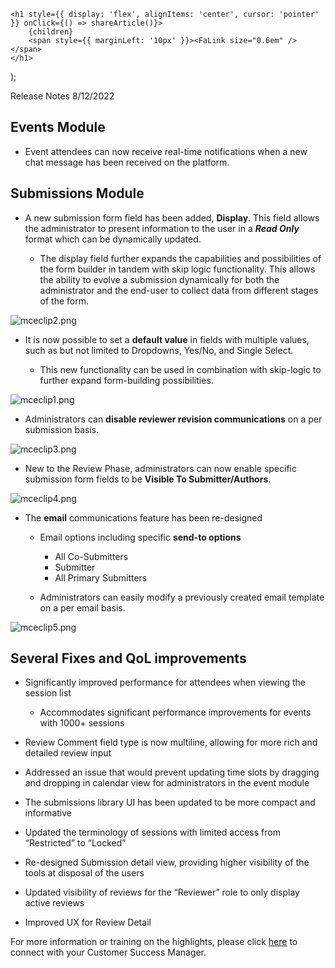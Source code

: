 

    <h1 style={{ display: 'flex', alignItems: 'center', cursor: 'pointer' }} onClick={() => shareArticle()}>
        {children} 
        <span style={{ marginLeft: '10px' }}><FaLink size="0.6em" /></span>
    </h1>
);

<ToastContainer />

<ClickableTitle>Release Notes 8/12/2022</ClickableTitle>




## Events Module


* Event attendees can now receive real-time notifications when a new chat message has been received on the platform.


## Submissions Module


* A new submission form field has been added, **Display**. This field allows the administrator to present information to the user in a ***Read Only*** format which can be dynamically updated.


	+ The display field further expands the capabilities and possibilities of the form builder in tandem with skip logic functionality. This allows the ability to evolve a submission dynamically for both the administrator and the end-user to collect data from different stages of the form.


![mceclip2.png](../../../resources/article-images/8624346138643-Release-Notes-8-12-2022_1.png)


* It is now possible to set a **default value** in fields with multiple values, such as but not limited to Dropdowns, Yes/No, and Single Select.


	+ This new functionality can be used in combination with skip-logic to further expand form-building possibilities.


![mceclip1.png](../../../resources/article-images/8624346138643-Release-Notes-8-12-2022_2.png)


* Administrators can **disable reviewer revision communications** on a per submission basis.


![mceclip3.png](../../../resources/article-images/8624346138643-Release-Notes-8-12-2022_3.png)


* New to the Review Phase, administrators can now enable specific submission form fields to be **Visible To Submitter/Authors**.


![mceclip4.png](../../../resources/article-images/8624346138643-Release-Notes-8-12-2022_4.png)


* The **email** communications feature has been re-designed


	+ Email options including specific **send-to options**
	
	
		- All Co-Submitters
		- Submitter
		- All Primary Submitters
	+ Administrators can easily modify a previously created email template on a per email basis.


![mceclip5.png](../../../resources/article-images/8624346138643-Release-Notes-8-12-2022_5.png)


## Several Fixes and QoL improvements


* Significantly improved performance for attendees when viewing the session list


	+ Accommodates significant performance improvements for events with 1000+ sessions
* Review Comment field type is now multiline, allowing for more rich and detailed review input
* Addressed an issue that would prevent updating time slots by dragging and dropping in calendar view for administrators in the event module
* The submissions library UI has been updated to be more compact and informative
* Updated the terminology of sessions with limited access from “Restricted” to “Locked”
* Re-designed Submission detail view, providing higher visibility of the tools at disposal of the users
* Updated visibility of reviews for the “Reviewer” role to only display active reviews
* Improved UX for Review Detail


For more information or training on the highlights, please click [here](https://calendly.com/slayte-success/training-2039856) to connect with your Customer Success Manager.



